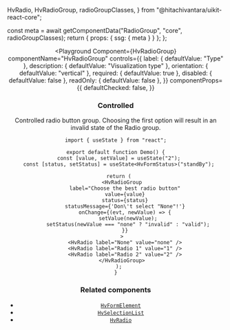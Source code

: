   HvRadio,
  HvRadioGroup,
  radioGroupClasses,
} from "@hitachivantara/uikit-react-core";


  const meta = await getComponentData("RadioGroup", "core", radioGroupClasses);
  return { props: { ssg: { meta } } };
};

<Header />

<Playground
  Component={HvRadioGroup}
  componentName="HvRadioGroup"
  controls={{
    label: { defaultValue: "Type" },
    description: { defaultValue: "Visualization type" },
    orientation: { defaultValue: "vertical" },
    required: { defaultValue: true },
    disabled: { defaultValue: false },
    readOnly: { defaultValue: false },
  }}
  componentProps={{
    defaultChecked: false,
  }}
>
  <HvRadio label="Bar Chart" value="1" />
  <HvRadio label="Line Chart" value="2" />
  <HvRadio label="Pie Chart" value="3" />
</Playground>

### Controlled

Controlled radio button group. Choosing the first option will result in an invalid state of the Radio group.

```tsx live
import { useState } from "react";

export default function Demo() {
  const [value, setValue] = useState("2");
  const [status, setStatus] = useState<HvFormStatus>("standBy");

  return (
    <HvRadioGroup
      label="Choose the best radio button"
      value={value}
      status={status}
      statusMessage={'Don\'t select "None"!'}
      onChange={(evt, newValue) => {
        setValue(newValue);
        setStatus(newValue === "none" ? "invalid" : "valid");
      }}
    >
      <HvRadio label="None" value="none" />
      <HvRadio label="Radio 1" value="1" />
      <HvRadio label="Radio 2" value="2" />
    </HvRadioGroup>
  );
}
```

### Related components

- [`HvFormElement`](/components/form-element)
- [`HvSelectionList`](/components/selection-list)
- [`HvRadio`](/components/radio)
